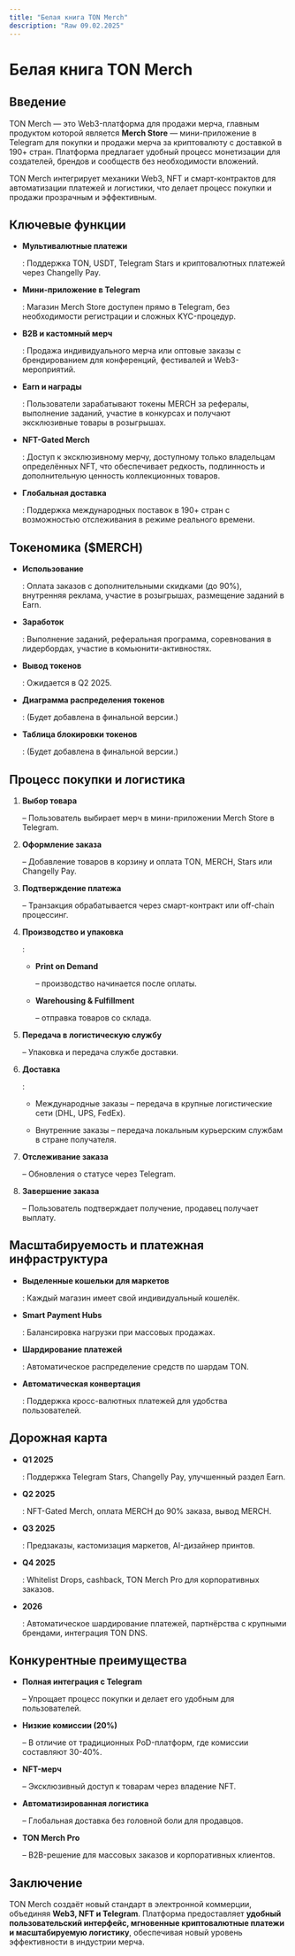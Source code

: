 ```yaml
---
title: "Белая книга TON Merch"
description: "Raw 09.02.2025"
---
```


# Белая книга TON Merch

## Введение

TON Merch — это Web3-платформа для продажи мерча, главным продуктом которой является **Merch Store** — мини-приложение в Telegram для покупки и продажи мерча за криптовалюту с доставкой в 190+ стран. Платформа предлагает удобный процесс монетизации для создателей, брендов и сообществ без необходимости вложений.

TON Merch интегрирует механики Web3, NFT и смарт-контрактов для автоматизации платежей и логистики, что делает процесс покупки и продажи прозрачным и эффективным.

## Ключевые функции

* **Мультивалютные платежи**

  : Поддержка TON, USDT, Telegram Stars и криптовалютных платежей через Changelly Pay.

* **Мини-приложение в Telegram**

  : Магазин Merch Store доступен прямо в Telegram, без необходимости регистрации и сложных KYC-процедур.

* **B2B и кастомный мерч**

  : Продажа индивидуального мерча или оптовые заказы с брендированием для конференций, фестивалей и Web3-мероприятий.

* **Earn и награды**

  : Пользователи зарабатывают токены MERCH за рефералы, выполнение заданий, участие в конкурсах и получают эксклюзивные товары в розыгрышах.

* **NFT-Gated Merch**

  : Доступ к эксклюзивному мерчу, доступному только владельцам определённых NFT, что обеспечивает редкость, подлинность и дополнительную ценность коллекционных товаров.

* **Глобальная доставка**

  : Поддержка международных поставок в 190+ стран с возможностью отслеживания в режиме реального времени.

## Токеномика ($MERCH)

* **Использование**

  : Оплата заказов с дополнительными скидками (до 90%), внутренняя реклама, участие в розыгрышах, размещение заданий в Earn.

* **Заработок**

  : Выполнение заданий, реферальная программа, соревнования в лидербордах, участие в комьюнити-активностях.

* **Вывод токенов**

  : Ожидается в Q2 2025.

* **Диаграмма распределения токенов**

  : (Будет добавлена в финальной версии.)

* **Таблица блокировки токенов**

  : (Будет добавлена в финальной версии.)

## Процесс покупки и логистика

1. **Выбор товара**

   – Пользователь выбирает мерч в мини-приложении Merch Store в Telegram.

2. **Оформление заказа**

   – Добавление товаров в корзину и оплата TON, MERCH, Stars или Changelly Pay.

3. **Подтверждение платежа**

   – Транзакция обрабатывается через смарт-контракт или off-chain процессинг.

4. **Производство и упаковка**

   :

   * **Print on Demand**

     – производство начинается после оплаты.

   * **Warehousing & Fulfillment**

     – отправка товаров со склада.

5. **Передача в логистическую службу**

   – Упаковка и передача службе доставки.

6. **Доставка**

   :

   * Международные заказы – передача в крупные логистические сети (DHL, UPS, FedEx).

   * Внутренние заказы – передача локальным курьерским службам в стране получателя.

7. **Отслеживание заказа**

   – Обновления о статусе через Telegram.

8. **Завершение заказа**

   – Пользователь подтверждает получение, продавец получает выплату.

## Масштабируемость и платежная инфраструктура

* **Выделенные кошельки для маркетов**

  : Каждый магазин имеет свой индивидуальный кошелёк.

* **Smart Payment Hubs**

  : Балансировка нагрузки при массовых продажах.

* **Шардирование платежей**

  : Автоматическое распределение средств по шардам TON.

* **Автоматическая конвертация**

  : Поддержка кросс-валютных платежей для удобства пользователей.

## Дорожная карта

* **Q1 2025**

  : Поддержка Telegram Stars, Changelly Pay, улучшенный раздел Earn.

* **Q2 2025**

  : NFT-Gated Merch, оплата MERCH до 90% заказа, вывод MERCH.

* **Q3 2025**

  : Предзаказы, кастомизация маркетов, AI-дизайнер принтов.

* **Q4 2025**

  : Whitelist Drops, cashback, TON Merch Pro для корпоративных заказов.

* **2026**

  : Автоматическое шардирование платежей, партнёрства с крупными брендами, интеграция TON DNS.

## Конкурентные преимущества

* **Полная интеграция с Telegram**

  – Упрощает процесс покупки и делает его удобным для пользователей.

* **Низкие комиссии (20%)**

  – В отличие от традиционных PoD-платформ, где комиссии составляют 30-40%.

* **NFT-мерч**

  – Эксклюзивный доступ к товарам через владение NFT.

* **Автоматизированная логистика**

  – Глобальная доставка без головной боли для продавцов.

* **TON Merch Pro**

  – B2B-решение для массовых заказов и корпоративных клиентов.

## Заключение

TON Merch создаёт новый стандарт в электронной коммерции, объединяя **Web3, NFT и Telegram**. Платформа предоставляет **удобный пользовательский интерфейс, мгновенные криптовалютные платежи и масштабируемую логистику**, обеспечивая новый уровень эффективности в индустрии мерча.